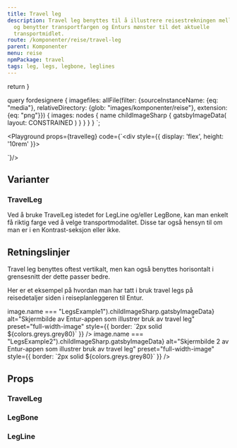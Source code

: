 ```yaml
---
title: Travel leg
description: Travel leg benyttes til å illustrere reisestrekningen mellom to destinasjoner,
  og benytter transportfargen og Enturs mønster til det aktuelle
  transportmidlet.
route: /komponenter/reise/travel-leg
parent: Komponenter
menu: reise
npmPackage: travel
tags: leg, legs, legbone, leglines
---
```



  return <SEO title={props.pageContext.frontmatter.title} description={props.pageContext.frontmatter.description} pathname={props.pageContext.frontmatter.route} />
}

query fordesignere {
  imagefiles: allFile(filter: {sourceInstanceName: {eq: "media"}, relativeDirectory: {glob: "images/komponenter/reise"}, extension: {eq: "png"}}) {
    images: nodes {
      name
      childImageSharp {
         gatsbyImageData(
          layout: CONSTRAINED
        )
      }
    }
  }
}
`;

<PageHeader />


<Playground props={travelleg} code={`<div style={{ display: 'flex', height: '10rem' }}>
    <TravelLeg transport="bus" direction="vertical"></TravelLeg>
  </div>`}/>

## Varianter

### TravelLeg

Ved å bruke TravelLeg istedet for LegLine og/eller LegBone, kan man enkelt få riktig farge ved å velge transportmodalitet.
Disse tar også hensyn til om man er i en Kontrast-seksjon eller ikke.

## Retningslinjer

Travel leg benyttes oftest vertikalt, men kan også benyttes horisontalt i grensesnitt der dette passer bedre.

Her er et eksempel på hvordan man har tatt i bruk travel legs på reisedetaljer siden i reiseplanleggeren til Entur.

<GridContainer spacing="large">
  <GridItem snall={12} medium={6} large={4}>
    <ImageDisplay
    imgSource={props.data.imagefiles.images.find(image => image.name === "LegsExample1").childImageSharp.gatsbyImageData}
    alt="Skjermbilde av Entur-appen som illustrer bruk av travel leg"
    preset="full-width-image"
    style={{ border: `2px solid  ${colors.greys.grey80}` }}
  />
  </GridItem>
  <GridItem small={12} medium={6} large={4}>
  <ImageDisplay
    imgSource={props.data.imagefiles.images.find(image => image.name === "LegsExample2").childImageSharp.gatsbyImageData}
    alt="Skjermbilde 2 av Entur-appen som illustrer bruk av travel leg"
    preset="full-width-image"
    style={{ border: `2px solid  ${colors.greys.grey80}` }}
  />
  </GridItem>
</GridContainer>

## Props

### TravelLeg

<ImportStatement imports="TravelLeg" packageName={props.pageContext.frontmatter.npmPackage} />
<Props componentName="TravelLeg" />

### LegBone

<ImportStatement imports="LegBone" packageName={props.pageContext.frontmatter.npmPackage} />
<Props componentName="LegBone" />

### LegLine

<ImportStatement imports="LegLine" packageName={props.pageContext.frontmatter.npmPackage} />
<Props componentName="LegLine" />
